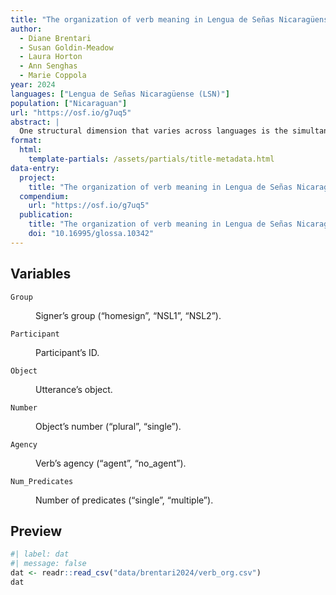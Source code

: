 ```yaml
---
title: "The organization of verb meaning in Lengua de Señas Nicaragüense (LSN): Sequential or simultaneous structures?"
author:
  - Diane Brentari
  - Susan Goldin-Meadow
  - Laura Horton
  - Ann Senghas
  - Marie Coppola
year: 2024
languages: ["Lengua de Señas Nicaragüense (LSN)"]
population: ["Nicaraguan"]
url: "https://osf.io/g7uq5"
abstract: |
  One structural dimension that varies across languages is the simultaneous or sequential expression of meaning. Complex predicates can layer meanings together simultaneously in a single-verb predicate (SVP) or distribute them sequentially in a multiple-verb predicate (MVP). We ask whether typological variability in this dimension might be a consequence of systematic patterns of diachronic change. We examine the distribution of markers of agency and number within the verb phrase (the predicate) in the earliest stages of a young, emerging sign language in Nicaragua, Lengua de Señas Nicaragüense (LSN), beginning with homesign systems like those from which LSN originated, and progressing through two decades of transmission to new learners. We find that: (i) LSN2 signers are more likely to produce MVPs than homesigners or LSN1 signers; (ii) in the MVPs they do produce, homesigners and LSN1 signers are more likely to produce predicates that mark both agency and number simultaneously on at least one of the verbs; LSN2 signers are just as likely to produce sequences with verbs that mark agency and number in sequentially separate verbs. We discuss how language acquisition, modality, and structure, as well as specific social factors associated with each of the groups, play a role in driving these changes, and how, over time, these patterns of change might yield the diversity of forms observed across spoken and signed languages today.
format: 
  html:
    template-partials: /assets/partials/title-metadata.html
data-entry:
  project:
    title: "The organization of verb meaning in Lengua de Señas Nicaragüense (LSN): Sequential or simultaneous structures?"
  compendium:
    url: "https://osf.io/g7uq5"
  publication:
    title: "The organization of verb meaning in Lengua de Señas Nicaragüense (LSN): Sequential or simultaneous structures?"
    doi: "10.16995/glossa.10342"
---
```


## Variables

`Group`

:   Signer's group ("homesign", "NSL1", "NSL2").

`Participant`

:   Participant's ID.

`Object`

:   Utterance's object.

`Number`

:   Object's number ("plural", "single").

`Agency`

:   Verb's agency ("agent", "no_agent").

`Num_Predicates`

:   Number of predicates ("single", "multiple").

## Preview

```r
#| label: dat
#| message: false
dat <- readr::read_csv("data/brentari2024/verb_org.csv")
dat
```
